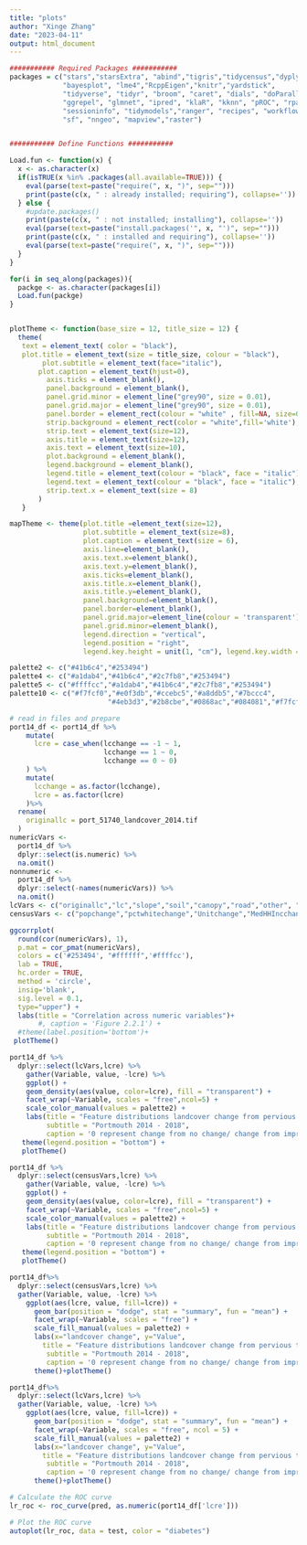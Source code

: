 ```yaml
---
title: "plots"
author: "Xinge Zhang"
date: "2023-04-11"
output: html_document
---
```


```r

########### Required Packages ###########
packages = c("stars","starsExtra", "abind","tigris","tidycensus","dyplyr",
             "bayesplot", "lme4","RcppEigen","knitr","yardstick",
             "tidyverse", "tidyr", "broom", "caret", "dials", "doParallel", "e1071", "earth",
             "ggrepel", "glmnet", "ipred", "klaR", "kknn", "pROC", "rpart", "randomForest",
             "sessioninfo", "tidymodels","ranger", "recipes", "workflows", "themis","xgboost",
             "sf", "nngeo", "mapview","raster")


########### Define Functions ###########

Load.fun <- function(x) { 
  x <- as.character(x) 
  if(isTRUE(x %in% .packages(all.available=TRUE))) { 
    eval(parse(text=paste("require(", x, ")", sep=""))) 
    print(paste(c(x, " : already installed; requiring"), collapse=''))
  } else { 
    #update.packages()
    print(paste(c(x, " : not installed; installing"), collapse=''))
    eval(parse(text=paste("install.packages('", x, "')", sep=""))) 
    print(paste(c(x, " : installed and requiring"), collapse=''))
    eval(parse(text=paste("require(", x, ")", sep=""))) 
  } 
} 

for(i in seq_along(packages)){
  packge <- as.character(packages[i])
  Load.fun(packge)
}


plotTheme <- function(base_size = 12, title_size = 12) {
  theme(
   text = element_text( color = "black"),
   plot.title = element_text(size = title_size, colour = "black"), 
        plot.subtitle = element_text(face="italic"),
       plot.caption = element_text(hjust=0),
         axis.ticks = element_blank(),
         panel.background = element_blank(),
         panel.grid.minor = element_line("grey90", size = 0.01),
         panel.grid.major = element_line("grey90", size = 0.01),
         panel.border = element_rect(colour = "white" , fill=NA, size=0),
         strip.background = element_rect(color = "white",fill='white'),
         strip.text = element_text(size=12),
         axis.title = element_text(size=12),
         axis.text = element_text(size=10),
         plot.background = element_blank(),
         legend.background = element_blank(),
         legend.title = element_text(colour = "black", face = "italic"),
         legend.text = element_text(colour = "black", face = "italic"),
         strip.text.x = element_text(size = 8)
       )
   }

mapTheme <- theme(plot.title =element_text(size=12),
                  plot.subtitle = element_text(size=8),
                  plot.caption = element_text(size = 6),
                  axis.line=element_blank(),
                  axis.text.x=element_blank(),
                  axis.text.y=element_blank(),
                  axis.ticks=element_blank(),
                  axis.title.x=element_blank(),
                  axis.title.y=element_blank(),
                  panel.background=element_blank(),
                  panel.border=element_blank(),
                  panel.grid.major=element_line(colour = 'transparent'),
                  panel.grid.minor=element_blank(),
                  legend.direction = "vertical", 
                  legend.position = "right",
                  legend.key.height = unit(1, "cm"), legend.key.width = unit(0.2, "cm"))

palette2 <- c("#41b6c4","#253494")
palette4 <- c("#a1dab4","#41b6c4","#2c7fb8","#253494")
palette5 <- c("#ffffcc","#a1dab4","#41b6c4","#2c7fb8","#253494")
palette10 <- c("#f7fcf0","#e0f3db","#ccebc5","#a8ddb5","#7bccc4",
                        "#4eb3d3","#2b8cbe","#0868ac","#084081","#f7fcf0")
```

```r
# read in files and prepare
port14_df <- port14_df %>% 
    mutate(
      lcre = case_when(lcchange == -1 ~ 1,
                       lcchange == 1 ~ 0,
                       lcchange == 0 ~ 0)
    ) %>% 
    mutate(
      lcchange = as.factor(lcchange),
      lcre = as.factor(lcre)
    )%>%
  rename(
    originallc = port_51740_landcover_2014.tif
  )
numericVars <- 
  port14_df %>%
  dplyr::select(is.numeric) %>% 
  na.omit()
nonnumeric <-
  port14_df %>%
  dplyr::select(-names(numericVars)) %>% 
  na.omit()
lcVars <- c("originallc","lc","slope","soil","canopy","road","other", "shrub","water","imperv")
censusVars <- c("popchange","pctwhitechange","Unitchange","MedHHIncchange","Area")

```


```r

ggcorrplot(
  round(cor(numericVars), 1), 
  p.mat = cor_pmat(numericVars),
  colors = c('#253494', "#ffffff",'#ffffcc'),
  lab = TRUE,
  hc.order = TRUE,
  method = 'circle', 
  insig='blank', 
  sig.level = 0.1,
  type="upper") +  
  labs(title = "Correlation across numeric variables")+
       #, caption = 'Figure 2.2.1') +
  #theme(label.position='bottom')+
 plotTheme()
```


```r
port14_df %>%
  dplyr::select(lcVars,lcre) %>%
    gather(Variable, value, -lcre) %>%
    ggplot() + 
    geom_density(aes(value, color=lcre), fill = "transparent") + 
    facet_wrap(~Variable, scales = "free",ncol=5) +
    scale_color_manual(values = palette2) +
    labs(title = "Feature distributions landcover change from pervious to imprevious vs. other conditions",
         subtitle = "Portmouth 2014 - 2018",
         caption = '0 represent change from no change/ change from imprevious to pervious 1 represent change from pervious to imprevious')+
   theme(legend.position = "bottom") +
   plotTheme()
```

```r
port14_df %>%
  dplyr::select(censusVars,lcre) %>%
    gather(Variable, value, -lcre) %>%
    ggplot() + 
    geom_density(aes(value, color=lcre), fill = "transparent") + 
    facet_wrap(~Variable, scales = "free",ncol=5) +
    scale_color_manual(values = palette2) +
    labs(title = "Feature distributions landcover change from pervious to imprevious vs. other conditions",
         subtitle = "Portmouth 2014 - 2018",
         caption = '0 represent change from no change/ change from imprevious to pervious 1 represent change from pervious to imprevious')+
   theme(legend.position = "bottom") +
   plotTheme()
```

```r
port14_df%>%
  dplyr::select(censusVars,lcre) %>%
  gather(Variable, value, -lcre) %>%
    ggplot(aes(lcre, value, fill=lcre)) + 
      geom_bar(position = "dodge", stat = "summary", fun = "mean") + 
      facet_wrap(~Variable, scales = "free") +
      scale_fill_manual(values = palette2) +
      labs(x="landcover change", y="Value", 
        title = "Feature distributions landcover change from pervious to imprevious vs. other conditions",
         subtitle = "Portmouth 2014 - 2018",
         caption = '0 represent change from no change/ change from imprevious to pervious 1 represent change from pervious to imprevious')+
      theme()+plotTheme()
```



```r
port14_df%>%
  dplyr::select(lcVars,lcre) %>%
  gather(Variable, value, -lcre) %>%
    ggplot(aes(lcre, value, fill=lcre)) + 
      geom_bar(position = "dodge", stat = "summary", fun = "mean") + 
      facet_wrap(~Variable, scales = "free", ncol = 5) +
      scale_fill_manual(values = palette2) +
      labs(x="landcover change", y="Value", 
        title = "Feature distributions landcover change from pervious to imprevious vs. other conditions",
         subtitle = "Portmouth 2014 - 2018",
         caption = '0 represent change from no change/ change from imprevious to pervious 1 represent change from pervious to imprevious')+
      theme()+plotTheme()
```




```r
# Calculate the ROC curve
lr_roc <- roc_curve(pred, as.numeric(port14_df['lcre']))

# Plot the ROC curve
autoplot(lr_roc, data = test, color = "diabetes")
```

